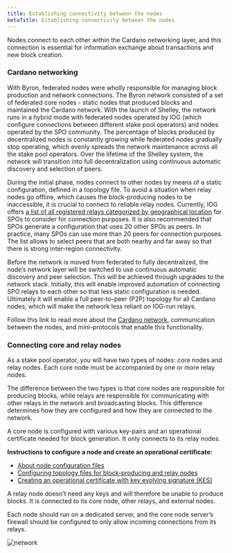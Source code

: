 ```yaml
---
title: Establishing connectivity between the nodes
metaTitle: Establishing connectivity between the nodes
---
```


Nodes connect to each other within the Cardano networking layer, and this
connection is essential for information exchange about transactions and new
block creation.

### Cardano networking

With Byron, federated nodes were wholly responsible for managing block
production and network connections. The Byron network consisted of a set of
federated core nodes - static nodes that produced blocks and maintained the
Cardano network. With the launch of Shelley, the network runs in a hybrid mode
with federated nodes operated by IOG (which configure connections between
different stake pool operators) and nodes operated by the SPO community. The
percentage of blocks produced by decentralized nodes is constantly growing while
federated nodes gradually stop operating, which evenly spreads the network
maintenance across all the stake pool operators. Over the lifetime of the
Shelley system, the network will transition into full decentralization using
continuous automatic discovery and selection of peers.

During the initial phase, nodes connect to other nodes by means of a static
configuration, defined in a topology file. To avoid a situation when relay nodes
go offline, which causes the block-producing nodes to be inaccessible, it is
crucial to connect to reliable relay nodes. Currently, IOG offers
[a list of all registered relays categorized by geographical location](https://explorer.cardano-mainnet.iohk.io/relays/topology.json)
for SPOs to consider for connection purposes. It is also recommended that SPOs
generate a configuration that uses 20 other SPOs as peers. In practice, many
SPOs can use more than 20 peers for connection purposes. The list allows to
select peers that are both nearby and far away so that there is strong
inter-region connectivity.

Before the network is moved from federated to fully decentralized, the node’s
network layer will be switched to use continuous automatic discovery and peer
selection. This will be achieved through upgrades to the network stack.
Initially, this will enable improved automation of connecting SPO relays to each
other so that less static configuration is needed. Ultimately it will enable a
full peer-to-peer (P2P) topology for all Cardano nodes, which will make the
network less reliant on IOG-run relays.

Follow this link to read more about the [Cardano network](/explore-cardano/cardano-network/about-the-cardano-network), communication between the nodes, and mini-protocols that enable this functionality.

### Connecting core and relay nodes

As a stake pool operator, you will have two types of nodes: core nodes and relay
nodes. Each core node must be accompanied by one or more relay nodes.

The difference between the two types is that core nodes are responsible for
producing blocks, while relays are responsible for communicating with other
relays in the network and broadcasting blocks. This difference determines how
they are configured and how they are connected to the network.

A core node is configured with various key-pairs and an operational certificate
needed for block generation. It only connects to its relay nodes.

**Instructions to configure a node and create an operational certificate:**

- [About node configuration files](https://github.com/input-output-hk/cardano-node/blob/master/doc/getting-started/understanding-config-files.md)
- [Configuring topology files for block-producing and relay nodes](https://github.com/input-output-hk/cardano-node/blob/master/doc/stake-pool-operations/core_relay.md)
- [Creating an operational certificate with key evolving signature (KES)](https://github.com/input-output-hk/cardano-node/blob/master/doc/stake-pool-operations/KES_period.md)

A relay node doesn’t need any keys and will therefore be unable to produce
blocks. It is connected to its core node, other relays, and external nodes.

Each node should run on a dedicated server, and the core node server’s firewall
should be configured to only allow incoming connections from its relays.

![network](network1.png)
